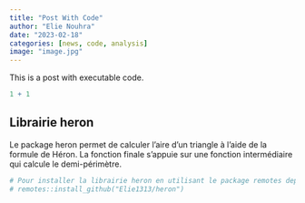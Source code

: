 ```yaml
---
title: "Post With Code"
author: "Elie Nouhra"
date: "2023-02-18"
categories: [news, code, analysis]
image: "image.jpg"
---
```


This is a post with executable code.

```r
1 + 1
```

## Librairie heron

Le package heron permet de calculer l'aire d'un triangle à l'aide de la formule de Héron. La fonction finale s'appuie sur une fonction intermédiaire qui calcule le demi-périmètre.

```r
# Pour installer la librairie heron en utilisant le package remotes depuis github nous devons exécuter l'instruction suivante : 
# remotes::install_github("Elie1313/heron")
```
